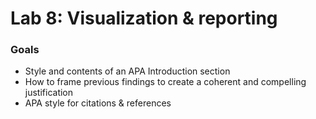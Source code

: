 # Lab 8: Visualization & reporting {.unnumbered}

### Goals

- Style and contents of an APA Introduction section
- How to frame previous findings to create a coherent and compelling justification
- APA style for citations & references

